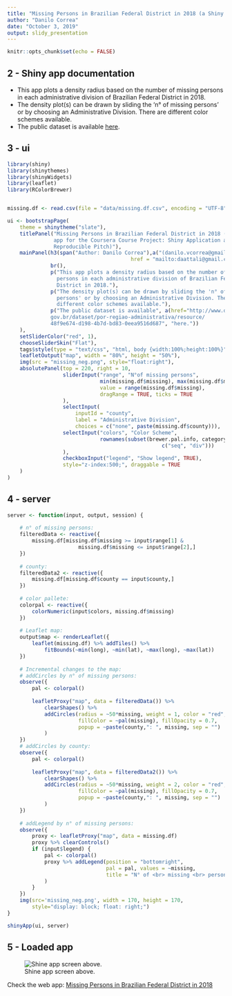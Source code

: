 ```yaml
---
title: "Missing Persons in Brazilian Federal District in 2018 (a Shiny app for the 'Coursera Course Project: Shiny Application and Reproducible Pitch')"
author: "Danilo Correa"
date: "October 3, 2019"
output: slidy_presentation
---
```


```r
knitr::opts_chunk$set(echo = FALSE)
```

## 2 - Shiny app documentation

- This app plots a density radius based on the number of missing persons in each administrative division of Brazilian Federal District in 2018.
- The density plot(s) can be drawn by sliding the 'n° of missing persons' or by choosing an Administrative Division. There are different color schemes available.
- The public dataset is available [here](http://www.dados.df.gov.br/dataset/por-regiao-administrativa/resource/48f9e674-d198-4b7d-bd83-0eea9516d687).

## 3 - ui

```r
library(shiny)
library(shinythemes)
library(shinyWidgets)
library(leaflet)
library(RColorBrewer)


missing.df <- read.csv(file = "data/missing.df.csv", encoding = "UTF-8")

ui <- bootstrapPage(
    theme = shinytheme("slate"),
    titlePanel("Missing Persons in Brazilian Federal District in 2018 (a Shiny 
               app for the Coursera Course Project: Shiny Application and 
               Reproducible Pitch)"),
    mainPanel(h3(span("Author: Danilo Correa"),a("(danilo.vcorrea@gmail.com)", 
                                        href = "mailto:daattali@gmail.com")),
              br(),
              p("This app plots a density radius based on the number of missing 
                persons in each administrative division of Brazilian Federal 
                District in 2018."),
              p("The density plot(s) can be drawn by sliding the 'n° of missing 
                persons' or by choosing an Administrative Division. There are 
                different color schemes available."),
              p("The public dataset is available", a(href="http://www.dados.df.
              gov.br/dataset/por-regiao-administrativa/resource/
              48f9e674-d198-4b7d-bd83-0eea9516d687", "here."))
    ),
    setSliderColor("red", 1),
    chooseSliderSkin("Flat"),
    tags$style(type = "text/css", "html, body {width:100%;height:100%}"),
    leafletOutput("map", width = "80%", height = "50%"),
    img(src = "missing_neg.png", style="float:right"),
    absolutePanel(top = 220, right = 10,
                  sliderInput("range", "N°of missing persons", 
                              min(missing.df$missing), max(missing.df$missing),
                              value = range(missing.df$missing),  
                              dragRange = TRUE, ticks = TRUE
                  ),
                  selectInput(
                      inputId = "county",
                      label = "Administrative Division",
                      choices = c("none", paste(missing.df$county))),
                  selectInput("colors", "Color Scheme",
                              rownames(subset(brewer.pal.info, category %in% 
                                                  c("seq", "div")))
                  ),
                  checkboxInput("legend", "Show legend", TRUE), 
                  style="z-index:500;", draggable = TRUE 
    )
)
```

## 4 - server

```r
server <- function(input, output, session) {
    
    # n° of missing persons:
    filteredData <- reactive({
        missing.df[missing.df$missing >= input$range[1] & 
                       missing.df$missing <= input$range[2],]
    })
    
    # county:
    filteredData2 <- reactive({
        missing.df[missing.df$county == input$county,]
    })
    
    # color pallete:
    colorpal <- reactive({
        colorNumeric(input$colors, missing.df$missing)
    })
    
    # Leaflet map:
    output$map <- renderLeaflet({
        leaflet(missing.df) %>% addTiles() %>%
            fitBounds(~min(long), ~min(lat), ~max(long), ~max(lat))
    })
    
    # Incremental changes to the map:
    # addCircles by n° of missing persons:
    observe({
        pal <- colorpal()
        
        leafletProxy("map", data = filteredData()) %>%
            clearShapes() %>%
            addCircles(radius = ~50*missing, weight = 1, color = "red",
                       fillColor = ~pal(missing), fillOpacity = 0.7, 
                       popup = ~paste(county,": ", missing, sep = "")
            )
    })
    # addCircles by county:
    observe({
        pal <- colorpal()
        
        leafletProxy("map", data = filteredData2()) %>%
            clearShapes() %>%
            addCircles(radius = ~50*missing, weight = 2, color = "red",
                       fillColor = ~pal(missing), fillOpacity = 0.7, 
                       popup = ~paste(county,": ", missing, sep = "")
            )
    })
    
    # addLegend by n° of missing persons:
    observe({
        proxy <- leafletProxy("map", data = missing.df)
        proxy %>% clearControls()
        if (input$legend) {
            pal <- colorpal()
            proxy %>% addLegend(position = "bottomright",
                                pal = pal, values = ~missing, 
                                title = "N° of <br> missing <br> persons"
            )
        }
    })
    img(src='missing_neg.png', width = 170, height = 170, 
        style="display: block; float: right;")
}

shinyApp(ui, server)
```

## 5 - Loaded app

 ![Shine app screen above.](./screen.png)
 
 Check the web app: [Missing Persons in Brazilian Federal District in 2018](https://danilovcorrea.shinyapps.io/missing_persons/)

